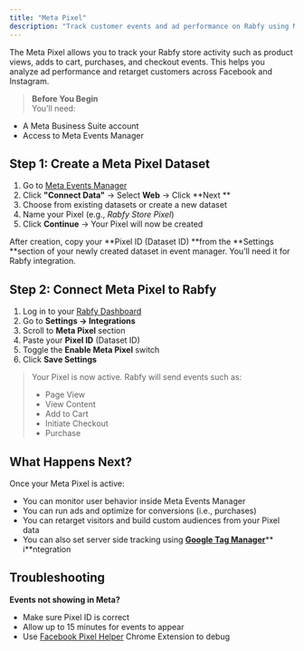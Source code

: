 ```yaml
---
title: "Meta Pixel"
description: "Track customer events and ad performance on Rabfy using Meta Pixel"
---
```


The Meta Pixel allows you to track your Rabfy store activity such as product views, adds to cart, purchases, and checkout events. This helps you analyze ad performance and retarget customers across Facebook and Instagram.

> **Before You Begin**\
> You’ll need:

- A Meta Business Suite account
- Access to Meta Events Manager

## Step 1: Create a Meta Pixel Dataset

1. Go to [Meta Events Manager](https://business.facebook.com/events_manager2/list)
2. Click **"Connect Data"** → Select **Web** → Click \*\*Next \*\*
3. Choose from existing datasets or create a new dataset
4. Name your Pixel (e.g., _Rabfy Store Pixel_)
5. Click **Continue** → Your Pixel will now be created

After creation, copy your **Pixel ID (Dataset ID) **from the **Settings **section of your newly created dataset in event manager. You’ll need it for Rabfy integration.

## Step 2: Connect Meta Pixel to Rabfy

1. Log in to your [Rabfy Dashboard](https://dashboard.rabfy.com/)
2. Go to **Settings → Integrations**
3. Scroll to **Meta Pixel** section
4. Paste your **Pixel ID** (Dataset ID)
5. Toggle the **Enable Meta Pixel** switch
6. Click **Save Settings**

> Your Pixel is now active. Rabfy will send events such as:
>
> - Page View
> - View Content
> - Add to Cart
> - Initiate Checkout
> - Purchase

## What Happens Next?

Once your Meta Pixel is active:

- You can monitor user behavior inside Meta Events Manager
- You can run ads and optimize for conversions (i.e., purchases)
- You can retarget visitors and build custom audiences from your Pixel data
- You can also set server side tracking using [**Google Tag Manager**](https://docs.rabfy.com/integrations/google-tag-manager)\*\* i\*\*ntegration

## Troubleshooting

**Events not showing in Meta?**

- Make sure Pixel ID is correct
- Allow up to 15 minutes for events to appear
- Use [Facebook Pixel Helper](https://chrome.google.com/webstore/detail/meta-pixel-helper/fdgfkebogiimcoedlicjlajpkdmockpc) Chrome Extension to debug